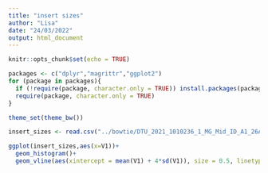 ```yaml
---
title: "insert sizes"
author: "Lisa"
date: "24/03/2022"
output: html_document
---
```


```r
knitr::opts_chunk$set(echo = TRUE)
```

```r
packages <- c("dplyr","magrittr","ggplot2")
for (package in packages){
  if (!require(package, character.only = TRUE)) install.packages(package)
  require(package, character.only = TRUE)
}
```

```r
theme_set(theme_bw())
```

```r
insert_sizes <- read.csv("../bowtie/DTU_2021_1010236_1_MG_Mid_ID_A1_26A_Midden_S0_L001/insert_sizes_PhyloNorway_7.txt",header = FALSE)
```

```r
ggplot(insert_sizes,aes(x=V1))+
  geom_histogram()+
  geom_vline(aes(xintercept = mean(V1) + 4*sd(V1)), size = 0.5, linetype = "dashed")
```

